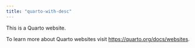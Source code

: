 ```yaml
---
title: "quarto-with-desc"
---
```


This is a Quarto website.

To learn more about Quarto websites visit <https://quarto.org/docs/websites>.
